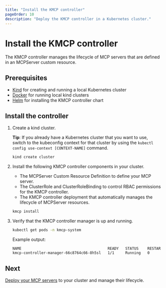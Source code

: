 ```yaml
---
title: "Install the KMCP controller"
pageOrder: 10
description: "Deploy the KMCP controller in a Kubernetes cluster."
---
```



# Install the KMCP controller

The KMCP controller manages the lifecycle of MCP servers that are defined in an MCPServer custom resource. 

## Prerequisites

- [Kind](https://kind.sigs.k8s.io) for creating and running a local Kubernetes cluster
- [Docker](https://docs.docker.com/desktop/) for running local kind clusters
- [Helm](https://helm.sh/docs/intro/install/) for installing the KMCP controller chart

## Install the controller

1. Create a kind cluster. 
   
   **Tip**: If you already have a Kubernetes cluster that you want to use, switch to the kubeconfig context for that cluster by using the `kubectl config use-context [CONTEXT-NAME]` command. 
   ```sh
   kind create cluster
   ```

2. Install the following KMCP controller components in your cluster. 
   * The MCPServer Custom Resource Definition to define your MCP server. 
   * The ClusterRole and ClusterRoleBinding to control RBAC permissions for the KMCP controller.
   * The KMCP controller deployment that automatically manages the lifecycle of MCPServer resources. 
   
   ```sh
   kmcp install
   ``` 
   
3. Verify that the KMCP controller manager is up and running. 
   ```sh
   kubectl get pods -n kmcp-system
   ```
   
   Example output: 
   ```sh
   NAME                                       READY   STATUS    RESTARTS   AGE
   kmcp-controller-manager-66c8764c66-8h5sl   1/1     Running   0          27h
   ```

## Next

[Deploy your MCP servers](/docs/kmcp/deploy/server) to your cluster and manage their lifecycle. 